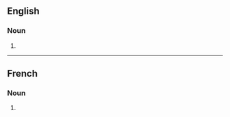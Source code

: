 ==English==

===Noun===
{{head|en|noun form}}

# {{plural of|en|expropriation}}

----

==French==

===Noun===
{{head|fr|noun form|g=f}}

# {{plural of|fr|expropriation}}